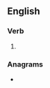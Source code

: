 ==English==

===Verb===
{{head|en|present participle}}

# {{present participle of|condone|lang=en|nocat=1}}

===Anagrams===
* {{l|en|noncoding}}